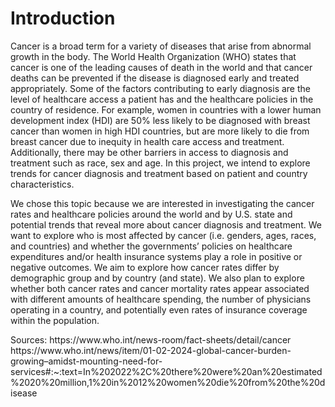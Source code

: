 # Introduction

Cancer is a broad term for a variety of diseases that arise from abnormal growth in the body. The World Health Organization (WHO) states that cancer is one of the leading causes of death in the world and that cancer deaths can be prevented if the disease is diagnosed early and treated appropriately. Some of the factors contributing to early diagnosis are the level of healthcare access a patient has and the healthcare policies in the country of residence. For example, women in countries with a lower human development index (HDI) are 50% less likely to be diagnosed with breast cancer than women in high HDI countries, but are more likely to die from breast cancer due to inequity in health care access and treatment.  Additionally, there may be other barriers in access to diagnosis and treatment such as race, sex and age. In this project, we intend to explore trends for cancer diagnosis and treatment based on patient and country characteristics.

We chose this topic because we are interested in investigating the cancer rates and healthcare policies around the world and by U.S. state and potential trends that reveal more about cancer diagnosis and treatment. We want to explore who is most affected by cancer (i.e. genders, ages, races, and countries) and whether the governments’ policies on healthcare expenditures and/or health insurance systems play a role in positive or negative outcomes. We aim to explore how cancer rates differ by demographic group and by country (and state). We also plan to explore whether both cancer rates and cancer mortality rates appear associated with different amounts of healthcare spending, the number of physicians operating in a country, and potentially even rates of insurance coverage within the population.

Sources: https://www.who.int/news-room/fact-sheets/detail/cancer
https://www.who.int/news/item/01-02-2024-global-cancer-burden-growing--amidst-mounting-need-for-services#:~:text=In%202022%2C%20there%20were%20an%20estimated%2020%20million,1%20in%2012%20women%20die%20from%20the%20disease
